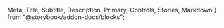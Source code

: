   Meta,
  Title,
  Subtitle,
  Description,
  Primary,
  Controls,
  Stories,
  Markdown
} from "@storybook/addon-docs/blocks";


<Meta of={ButtonStories} />


<Title />

---
<Description />
<Markdown>{button}</Markdown>

### When to use

#### Button Types
- Use primary buttons for the main action in a section or form
- Use secondary buttons for alternative or less important actions
- Use link buttons for navigation or less prominent actions
- Use sub-danger buttons for destructive actions
- Use link-on-color buttons for actions on colored backgrounds

#### Button Sizes
- Use extra small (xs) buttons in very compact spaces
- Use small buttons in compact spaces or for less prominent actions
- Use medium buttons for standard actions
- Use large buttons for main calls-to-action or when you need more visibility

#### Button Shapes
- Use circle shape for icon-only buttons
- Use around shape for standard buttons with rounded corners
- Use none shape for buttons that need to blend with the background

#### Button Features
- Use icon buttons when space is limited or when the icon clearly conveys the action
- Use full-width buttons on mobile devices or when you want to emphasize the action
- Use buttons with icons to provide additional visual context for the action
- Use muted style buttons for subtle or tertiary actions
- Use disabled buttons to indicate that an action is not currently available
- Use hug content option when you want the button to fit its content exactly

#### Button Alignment
- Use start alignment to align content to the left
- Use end alignment to align content to the right
- Use center alignment for balanced content
- Use between alignment to space content evenly

### Usage

<Primary />
<Controls />
<Stories />
